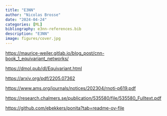 ```yaml
---
title: "E3NN"
author: "Nicolas Brosse"
date: "2024-04-24"
categories: [ML]
bibliography: e3nn-references.bib
description: "E3NN"
image: figures/cover.jpg
---
```


<https://maurice-weiler.gitlab.io/blog_post/cnn-book_1_equivariant_networks/>

<https://dmol.pub/dl/Equivariant.html>

<https://arxiv.org/pdf/2205.07362>

<https://www.ams.org/journals/notices/202304/rnoti-p619.pdf>

<https://research.chalmers.se/publication/535580/file/535580_Fulltext.pdf>

<https://github.com/ebekkers/ponita?tab=readme-ov-file>